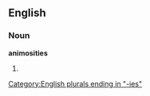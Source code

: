 ==English==

===Noun===
'''animosities'''

#{{plural of|[[animosity]]}}

[[Category:English plurals ending in "-ies"]]